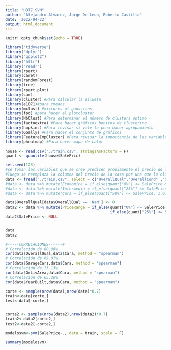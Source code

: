 ---
title: "HDT7_SVM"
author: "Alejandro Alvarez, Jorge De Leon, Roberto Castillo"
date: '2022-04-22'
output: html_document
---

```{r setup, include=FALSE}
knitr::opts_chunk$set(echo = TRUE)
```

```{r message=FALSE,warning=FALSE}
library("tidyverse")
library("dplyr")
library("ggplot2")
library("httr")
library("readr")
library(rpart)
library(caret)
library(randomForest)
library(tree)
library(rpart.plot)
library(car)
library(cluster) #Para calcular la silueta
library(e1071)#para cmeans
library(mclust) #mixtures of gaussians
library(fpc) #para hacer el plotcluster
library(NbClust) #Para determinar el número de clusters óptimo
library(factoextra) #Para hacer gráficos bonitos de clustering
library(hopkins) #Para revisar si vale la pena hacer agrupamiento
library(GGally) #Para hacer el conjunto de graficos
library(FeatureImpCluster) #Para revisar la importancia de las variables en los grupos.
library(pheatmap) #Para hacer mapa de calor
```

```{r}


house <- read.csv("./train.csv", stringsAsFactors = F)
quant <- quantile(house$SalePric)
```


```{r}
set.seed(123)
#se toman las variables que se cree predicen propiamente el precio de la casa y el precio real de la casa.
#luego se reemplaza la columna del precio de la casa por una que lo clasifica como economica, intermedio o cara dependiendo de los percentiles.
data <- fread("./train.csv", select = c("OverallQual","OverallCond" ,"GrLivArea", "BedroomAbvGr", "TotRmsAbvGrd", "GarageCars", "SalePrice", "YearBuilt", "LotArea"))
#data <- data %>% mutate(Economica = if_else(quant["0%"] <= SalePrice & SalePrice < quant["25%"], 1,0))
#data <- data %>% mutate(Intermedia = if_else(quant["25%"] <= SalePrice & SalePrice < quant["50%"], 1,0))
#data <- data %>% mutate(Cara = if_else(quant["50%"] <= SalePrice, 1,0))

data$OverallQual[data$OverallQual == 'NaN'] <- 0
data2 <- data %>% mutate(PriceRange = if_else(quant["0%"] <= SalePrice & SalePrice < quant["25%"], "Economica", 
                                              if_else(quant["25%"] <= SalePrice & SalePrice < quant["50%"], "Intermedia", "Cara") ))
data2$SalePrice <- NULL


data
data2
```
```{r}


#-----CORRELACIONES------#
# Correlación de 80.98%
cor(data$OverallQual,data$Cara, method = "spearman")
# Correlación de 69.07%
cor(data$GarageCars,data$Cara, method = "spearman")
# Correlación de 73.13%
cor(data$GrLivArea,data$Cara, method = "spearman")
# Correlación de 65.26%
cor(data$YearBuilt,data$Cara, method = "spearman")
```

```{r}
corte <- sample(nrow(data),nrow(data)*0.7)
train<-data[corte,]
test<-data[-corte,]


corte2 <- sample(nrow(data2),nrow(data2)*0.7)
train2<-data2[corte2,]
test2<-data2[-corte2,]


```


```{r}
modelosvm<-svm(SalePrice~., data = train, scale = F)

summary(modelosvm)


```

